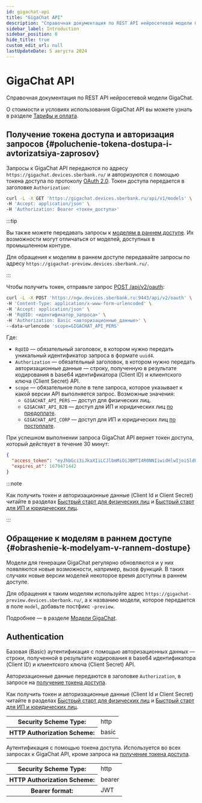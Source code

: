 ```yaml
---
id: gigachat-api
title: "GigaChat API"
description: "Справочная документация по REST API нейросетевой модели GigaChat."
sidebar_label: Introduction
sidebar_position: 0
hide_title: true
custom_edit_url: null
lastUpdateDate: 5 августа 2024
---
```



<h1 className={"openapi__heading"}>GigaChat API</h1>

Справочная документация по REST API нейросетевой модели GigaChat.

О стоимости и условиях использования GigaChat API вы можете узнать в разделе [Тарифы и оплата](/ru/gigachat/api/tariffs).

## Получение токена доступа и авторизация запросов {#poluchenie-tokena-dostupa-i-avtorizatsiya-zaprosov}

Запросы к GigaChat API передаются по адресу `https://gigachat.devices.sberbank.ru/` и авторизуются с помощью токена доступа по протоколу [OAuth 2.0](https://tools.ietf.org/html/rfc6749).
Токен доступа передается в заголовке `Authorization`:

```sh
curl -L -X GET 'https://gigachat.devices.sberbank.ru/api/v1/models' \
-H 'Accept: application/json' \
-H 'Authorization: Bearer <токен_доступа>'
```

:::tip

Вы также можете передавать запросы к [моделям в раннем доступе](/ru/gigachat/models#obrashenie-k-modelyam-rannego-dostupa).
Их возможности могут отличаться от моделей, доступных в промышленном контуре.

Для обращения к моделям в раннем доступе передавайте запросы по адресу `https://gigachat-preview.devices.sberbank.ru/`.

:::

Чтобы получить токен, отправьте запрос [POST /api/v2/oauth](/ru/gigachat/api/reference/rest/post-token):

```sh
curl -L -X POST 'https://ngw.devices.sberbank.ru:9443/api/v2/oauth' \
-H 'Content-Type: application/x-www-form-urlencoded' \
-H 'Accept: application/json' \
-H 'RqUID: <идентификатор_запроса>' \
-H 'Authorization: Basic <авторизационные_данные>' \
--data-urlencode 'scope=GIGACHAT_API_PERS'
```

Где:

* `RqUID` — обязательный заголовок, в котором нужно передать уникальный идентификатор запроса в формате `uuid4`.
* `Authorization` — обязательный заголовок, в котором нужно передать авторизационные данные — строку, полученную в результате кодирования в base64 идентификатора (Client ID) и клиентского ключа (Client Secret) API.
* `scope` — обязательное поле в теле запроса, которое указывает к какой версии API выполняется запрос. Возможные значения:
  * `GIGACHAT_API_PERS` — доступ для физических лиц.
  * `GIGACHAT_API_B2B` — доступ для ИП и юридических лиц [по предоплате](/ru/gigachat/api/tariffs#platnye-pakety-pri-rabote-po-predoplatnoy-sheme).
  * `GIGACHAT_API_CORP` — доступ для ИП и юридических лиц [по постоплате](/ru/gigachat/api/legal-postpaid).

При успешном выполнении запроса GigaChat API вернет токен доступа, который действует в течение 30 минут:

```json
{
  "access_token": "eyJhbGci3iJkaXIiLCJlbmMiOiJBMTI4R0NNIiwidHlwIjoiSldUIn0..Dx7iF7cCxL8SSTKx.Uu9bPK3tPe_crdhOJqU3fmgJo_Ffvt4UsbTG6Nn0CHghuZgA4mD9qiUiSVC--okoGFkjO77W.vjYrk3T7vGM6SoxytPkDJw",
  "expires_at": 1679471442
}
```

:::note

Как получить токен и авторизационные данные (Client Id и Client Secret) читайте в разделах [Быстрый старт для физических лиц](/ru/gigachat/individuals-quickstart) и [Быстрый старт для ИП и юридических лиц](/ru/gigachat/legal-quickstart).

:::

## Обращение к моделям в раннем доступе {#obrashenie-k-modelyam-v-rannem-dostupe}

Модели для генерации GigaChat регулярно обновляются и у них появляются новые возможности, например, вызов функций.
В таких случаях новые версии моделей некоторое время доступны в раннем доступе.

Для обращения к таким моделям используйте адрес `https://gigachat-preview.devices.sberbank.ru/`, а к названию модели, которое передается в поле `model`, добавьте постфикс `-preview`.

Подробнее — в разделе [Модели GigaChat](/ru/gigachat/models#obrashenie-k-modelyam-rannego-dostupa).


<div style={{"marginBottom":"2rem"}}><h2 id={"authentication"} style={{"marginBottom":"1rem"}}>Authentication</h2><SchemaTabs className={"openapi-tabs__security-schemes"}><TabItem label={"HTTP: Basic Auth"} value={"Базовая аутентификация"}>

Базовая (Basic) аутентификация с помощью авторизационных данных — строки, полученной в результате кодирования в base64 идентификатора (Client ID) и клиентского ключа (Client Secret) API.

Авторизационные данные передаются в заголовке `Authorization`, в запросе на [получение токена доступа](/ru/gigachat/api/reference/rest/post-token).

<Admonition type="note">

Как получить токен и авторизационные данные (Client Id и Client Secret) читайте в разделах [Быстрый старт для физических лиц](/ru/gigachat/individuals-quickstart) и [Быстрый старт для ИП и юридических лиц](/ru/gigachat/legal-quickstart).

</Admonition>


<div><table><tbody><tr><th>Security Scheme Type:</th><td>http</td></tr><tr><th>HTTP Authorization Scheme:</th><td>basic</td></tr></tbody></table></div></TabItem><TabItem label={"HTTP: Bearer Auth"} value={"Токен доступа"}>

Аутентификация с помощью токена доступа. Используется во всех запросах к GigaChat API, кроме запроса на [получение токена доступа](/ru/gigachat/api/reference/rest/post-token).

<div><table><tbody><tr><th>Security Scheme Type:</th><td>http</td></tr><tr><th>HTTP Authorization Scheme:</th><td>bearer</td></tr><tr><th>Bearer format:</th><td>JWT</td></tr></tbody></table></div></TabItem></SchemaTabs></div><div style={{"display":"flex","flexDirection":"column","marginBottom":"var(--ifm-paragraph-margin-bottom)"}}></div>
      